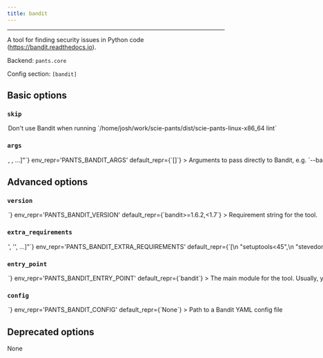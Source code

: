 ```yaml
---
title: bandit
---
```



---

A tool for finding security issues in Python code (https://bandit.readthedocs.io).

Backend: <span className="color--primary">`pants.core`</span>

Config section: <span className="color--primary">`[bandit]`</span>

<span className={styles.options}>

## Basic options

### `skip`

<Option
  cli_repr={`--[no-]bandit-skip`}
  env_repr='PANTS_BANDIT_SKIP'
  default_repr={`False`}
>
Don&#x27;t use Bandit when running `/home/josh/work/scie-pants/dist/scie-pants-linux-x86_64 lint`
</Option>

### `args`

<Option
  cli_repr={`--bandit-args="[<shell_str>, <shell_str>, ...]"`}
  env_repr='PANTS_BANDIT_ARGS'
  default_repr={`[]`}
>
Arguments to pass directly to Bandit, e.g. `--bandit-args="--skip B101,B308 --confidence"`
</Option>

## Advanced options

### `version`

<Option
  cli_repr={`--bandit-version=<str>`}
  env_repr='PANTS_BANDIT_VERSION'
  default_repr={`bandit>=1.6.2,<1.7`}
>
Requirement string for the tool.
</Option>

### `extra_requirements`

<Option
  cli_repr={`--bandit-extra-requirements="['<str>', '<str>', ...]"`}
  env_repr='PANTS_BANDIT_EXTRA_REQUIREMENTS'
  default_repr={`[\n  "setuptools<45",\n  "stevedore<3"\n]`}
>
Any additional requirement strings to use with the tool. This is useful if the tool allows you to install plugins or if you need to constrain a dependency to a certain version.
</Option>

### `entry_point`

<Option
  cli_repr={`--bandit-entry-point=<str>`}
  env_repr='PANTS_BANDIT_ENTRY_POINT'
  default_repr={`bandit`}
>
The main module for the tool. Usually, you will not want to change this from the default.
</Option>

### `config`

<Option
  cli_repr={`--bandit-config=<file_option>`}
  env_repr='PANTS_BANDIT_CONFIG'
  default_repr={`None`}
>
Path to a Bandit YAML config file
</Option>

## Deprecated options

None

</span>